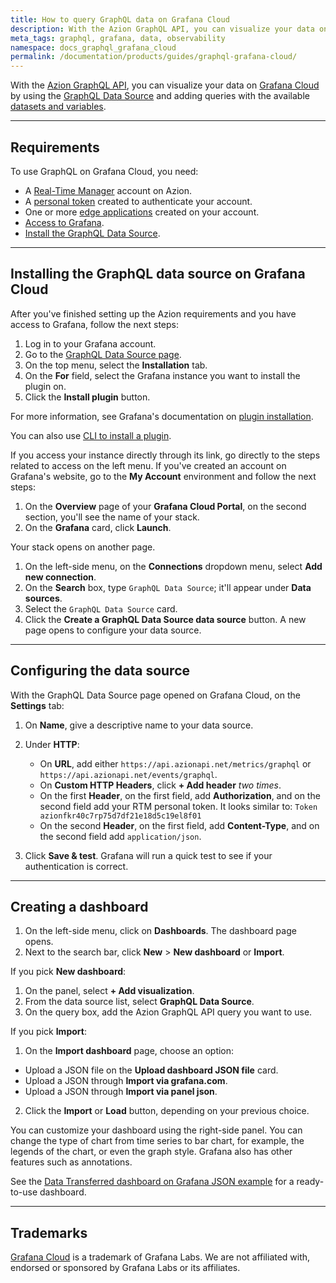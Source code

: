 ```yaml
---
title: How to query GraphQL data on Grafana Cloud
description: With the Azion GraphQL API, you can visualize your data on Grafana Cloud by using the GraphQL Data Source and adding queries with the available datasets and variables.
meta_tags: graphql, grafana, data, observability
namespace: docs_graphql_grafana_cloud
permalink: /documentation/products/guides/graphql-grafana-cloud/
---
```


With the [Azion GraphQL API](/en/documentation/products/graphql-api-overview/), you can visualize your data on [Grafana Cloud](https://grafana.com/) by using the [GraphQL Data Source](https://grafana.com/grafana/plugins/fifemon-graphql-datasource/) and adding queries with the available [datasets and variables](/en/documentation/products/graphql-api-features/#datasets).

---

## Requirements

To use GraphQL on Grafana Cloud, you need:

- A [Real-Time Manager](https://manager.azion.com/) account on Azion.
- A [personal token](/en/documentation/products/accounts/personal-tokens/) created to authenticate your account.
- One or more [edge applications](/en/documentation/products/edge-application/) created on your account.
- [Access to Grafana](https://grafana.com/).
- [Install the GraphQL Data Source](https://grafana.com/grafana/plugins/fifemon-graphql-datasource/).

---

## Installing the GraphQL data source on Grafana Cloud

After you've finished setting up the Azion requirements and you have access to Grafana, follow the next steps:

1. Log in to your Grafana account.
2. Go to the [GraphQL Data Source page](https://grafana.com/grafana/plugins/fifemon-graphql-datasource/).
3. On the top menu, select the **Installation** tab.
4. On the **For** field, select the Grafana instance you want to install the plugin on.
5. Click the **Install plugin** button.

For more information, see Grafana's documentation on [plugin installation](https://grafana.com/docs/grafana/v8.4/plugins/installation/).

You can also use [CLI to install a plugin](https://grafana.com/docs/grafana/v8.4/administration/cli/#plugins-commands).

If you access your instance directly through its link, go directly to the steps related to access on the left menu. If you've created an account on Grafana's website, go to the **My Account** environment and follow the next steps:

1. On the **Overview** page of your **Grafana Cloud Portal**, on the second section, you'll see the name of your stack.
2. On the **Grafana** card, click **Launch**.

Your stack opens on another page.

1. On the left-side menu, on the **Connections** dropdown menu, select **Add new connection**.
2. On the **Search** box, type `GraphQL Data Source`; it'll appear under **Data sources**.
3. Select the `GraphQL Data Source` card.
4. Click the **Create a GraphQL Data Source data source** button. A new page opens to configure your data source.

---

## Configuring the data source

With the GraphQL Data Source page opened on Grafana Cloud, on the **Settings** tab:

1. On **Name**, give a descriptive name to your data source.
2. Under **HTTP**:
    - On **URL**, add either `https://api.azionapi.net/metrics/graphql` or `https://api.azionapi.net/events/graphql`.
    - On **Custom HTTP Headers**, click **+ Add header** *two times*.
    - On the first **Header**, on the first field, add **Authorization**, and on the second field add your RTM personal token. It looks similar to: `Token azionfkr40c7rp75d7df21e18d5c19el8f01`
    - On the second **Header**, on the first field, add **Content-Type**, and on the second field add `application/json`.

3. Click **Save & test**. Grafana will run a quick test to see if your authentication is correct.

---

## Creating a dashboard

1. On the left-side menu, click on **Dashboards**. The dashboard page opens.
2. Next to the search bar, click **New** > **New dashboard** or **Import**.

If you pick **New dashboard**:

1. On the panel, select **+ Add visualization**.
2. From the data source list, select **GraphQL Data Source**.
3. On the query box, add the Azion GraphQL API query you want to use.

If you pick **Import**:

1. On the **Import dashboard** page, choose an option:
  - Upload a JSON file on the **Upload dashboard JSON file** card.
  - Upload a JSON through **Import via grafana.com**.
  - Upload a JSON through **Import via panel json**.
2. Click the **Import** or **Load** button, depending on your previous choice.

You can customize your dashboard using the right-side panel. You can change the type of chart from time series to bar chart, for example, the legends of the chart, or even the graph style. Grafana also has other features such as annotations.

See the [Data Transferred dashboard on Grafana JSON example](/en/documentation/products/real-time-metrics/data-transferred-dash/) for a ready-to-use dashboard.

---

## Trademarks

[Grafana Cloud](https://grafana.com/products/cloud/) is a trademark of Grafana Labs. We are not affiliated with, endorsed or sponsored by Grafana Labs or its affiliates.
